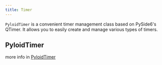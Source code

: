 ```yaml
---
title: Timer
---
```


`PyloidTimer` is a convenient timer management class based on PySide6's QTimer. It allows you to easily create and manage various types of timers.

## PyloidTimer

more info in [PyloidTimer](/docs/api/pyloid/pyloidtimer)